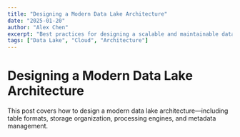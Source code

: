```yaml
---
title: "Designing a Modern Data Lake Architecture"
date: "2025-01-20"
author: "Alex Chen"
excerpt: "Best practices for designing a scalable and maintainable data lake architecture using open-source technologies."
tags: ["Data Lake", "Cloud", "Architecture"]
---
```


# Designing a Modern Data Lake Architecture

This post covers how to design a modern data lake architecture—including table formats, storage organization, processing engines, and metadata management.
